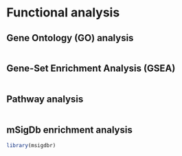 # Functional analysis


## Gene Ontology (GO) analysis
```r

```

## Gene-Set Enrichment Analysis (GSEA)
```r

```

## Pathway analysis
```r

```

## mSigDb enrichment analysis
```r
library(msigdbr)
```



